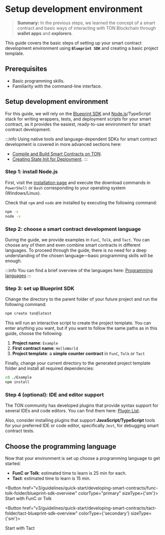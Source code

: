 
# Setup development environment

> **Summary:** In the previous steps, we learned the concept of a smart contract and basic ways of interacting with TON Blockchain through **wallet apps** and **explorers**.

This guide covers the basic steps of setting up your smart contract development environment using **`Blueprint SDK`** and creating a basic project template.

## Prerequisites

- Basic programming skills.
- Familiarity with the command-line interface.

## Setup development environment

For this guide, we will rely on the [Blueprint SDK](https://github.com/ton-org/blueprint/) and [Node.js](https://nodejs.org/en)/TypeScript stack for writing wrappers, tests, and deployment scripts for your smart contract, as it provides the easiest, ready-to-use environment for smart contract development.

:::info
Using native tools and language-dependent SDKs for smart contract development is covered in more advanced sections here:
- [Compile and Build Smart Contracts on TON](/v3/documentation/archive/compile#ton-compiler/).
- [Creating State Init for Deployment](/v3/guidelines/smart-contracts/howto/wallet#creating-the-state-init-for-deployment/).
:::

### Step 1: install Node.js

First, visit the [installation page](https://nodejs.org/en/download) and execute the download commands in `PowerShell` or `Bash` corresponding to your operating system (Windows/Linux).

Check that `npm` and `node` are installed by executing the following command:

```bash
npm -v
node -v
```

### Step 2: choose a smart contract development language

During the guide, we provide examples in `FunC`, `Tolk`, and `Tact`. You can choose any of them and even combine smart contracts in different languages. To proceed through the guide, there is no need for a deep understanding of the chosen language—basic programming skills will be enough.

:::info
You can find a brief overview of the languages here: [Programming languages](/v3/documentation/smart-contracts/overview#programming-languages/)
:::

### Step 3: set up Blueprint SDK

Change the directory to the parent folder of your future project and run the following command:

```bash
npm create ton@latest
```

This will run an interactive script to create the project template. You can enter anything you want, but if you want to follow the same paths as in this guide, choose the following:

1. **Project name**: `Example`  
2. **First contract name**: `HelloWorld`  
3. **Project template**: a **simple counter contract** in `FunC`, `Tolk` or `Tact`

Finally, change your current directory to the generated project template folder and install all required dependencies:

```bash
cd ./Example
npm install
```

### Step 4 (optional): IDE and editor support

The TON community has developed plugins that provide syntax support for several IDEs and code editors. You can find them here: [Plugin List](https://docs.ton.org/v3/documentation/smart-contracts/getting-started/ide-plugins/).

Also, consider installing plugins that support **JavaScript/TypeScript** tools for your preferred IDE or code editor, specifically `Jest`, for debugging smart contract tests.



## Choose the programming language

Now that your environment is set up choose a programming language to get started:

- **FunC or Tolk**: estimated time to learn is 25 min for each.
- **Tact**: estimated time to learn is 15 min.


<Button href="v3/guidelines/quick-start/developing-smart-contracts/func-tolk-folder/blueprint-sdk-overview" colorType="primary" sizeType={'sm'}>
  Start with FunC or Tolk

</Button>


<Button href="v3/guidelines/quick-start/developing-smart-contracts/tact-folder/tact-blueprint-sdk-overview" colorType={'secondary'} sizeType={'sm'}>

  Start with Tact

</Button>




<Feedback />
